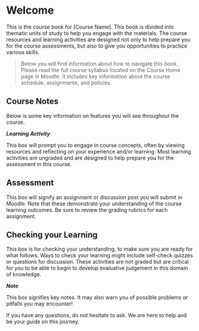 # Welcome {.unnumbered}

This is the course book for [Course Name]. This book is divided into thematic units of study to help you engage with the materials. The course resources and learning activities are designed not only to help prepare you for the course assessments, but also to give you opportunities to practice various skills.

> Below you will find information about how to navigate this book. Please read the full course syllabus located on the Course Home page in Moodle. It includes key information about the course schedule, assignments, and policies.

## Course Notes {.unnumbered}

Below is some key information on features you will see throughout the course.

::: {.callout-tip appearance="minimal"}

<!-- ***Learning Activity*** -->

***Learning Activity*** 

This box will prompt you to engage in course concepts, often by viewing resources and reflecting on your experience and/or learning. Most learning activities are ungraded and are designed to help prepare you for the assessment in this course.

:::

## Assessment {.unnumbered}

:::{.callout-note appearance="minimal"}

This box will signify an assignment or discussion post you will submit in Moodle.  Note that these demonstrate your understanding of the course learning outcomes. Be sure to review the grading rubrics for each assignment.

:::

## Checking your Learning {.unnumbered}

::: {.callout-warning appearance="minimal"}

This box is for checking your understanding, to make sure you are ready for what follows. Ways to check your learning might include self-check quizzes or questions for discussion. These activities are not graded but are critical for you to be able to begin to develop evaluative judgement in this domain of knowledge.

:::

::: {.callout-important appearance="minimal"}

<!-- ***Note*** -->

***Note***

This box signifies key notes. It may also warn you of possible problems or pitfalls you may encounter!

::: 

If you have any questions, do not hesitate to ask. We are here to help and be your guide on this journey.